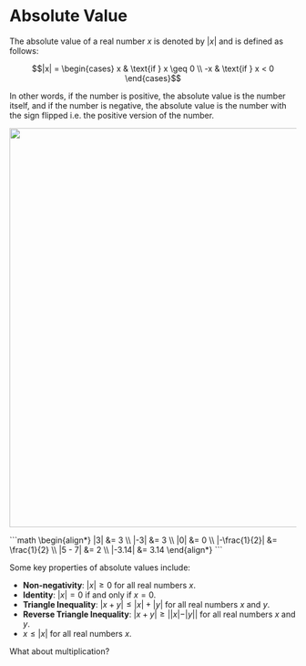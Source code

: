 
# Absolute Value

The absolute value of a real number $x$ is denoted by $|x|$ and is defined as follows:

```math
|x| = \begin{cases}
x & \text{if } x \geq 0 \\
-x & \text{if } x < 0
\end{cases}
```

In other words, if the number is positive, the absolute value is the number itself, and if the number is negative, 
the absolute value is the number with the sign flipped i.e. the positive version of the number.

<Image 
    src="/maths/absoluteValueNumberLine.png" 
    caption='The absolute value can also be thought of as the "distance" of a number from zero on the number line.'
    width="700"
/>

<Callout type="example">
```math
\begin{align*}
|3| &= 3 \\
|-3| &= 3 \\
|0| &= 0 \\
|-\frac{1}{2}| &= \frac{1}{2} \\
|5 - 7| &= 2 \\
|-3.14| &= 3.14
\end{align*}
```
</Callout>

Some key properties of absolute values include:
- **Non-negativity**: $|x| \geq 0$ for all real numbers $x$.
- **Identity**: $|x| = 0$ if and only if $x = 0$.
- **Triangle Inequality**: $|x + y| \leq |x| + |y|$ for all real numbers $x$ and $y$.
- **Reverse Triangle Inequality**: $|x + y| \geq ||x| - |y||$ for all real numbers $x$ and $y$.
- $x \leq |x|$ for all real numbers $x$.

What about multiplication?